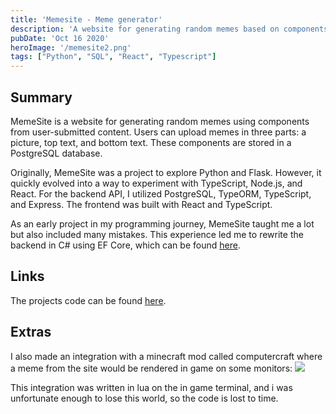 ```yaml
---
title: 'Memesite - Meme generator'
description: 'A website for generating random memes based on components from user submitted memes.'
pubDate: 'Oct 16 2020'
heroImage: '/memesite2.png'
tags: ["Python", "SQL", "React", "Typescript"]
---
```


## Summary

MemeSite is a website for generating random memes using components from user-submitted content. 
Users can upload memes in three parts: a picture, top text, and bottom text. 
These components are stored in a PostgreSQL database.

Originally, MemeSite was a project to explore Python and Flask. 
However, it quickly evolved into a way to experiment with TypeScript, Node.js, and React. 
For the backend API, I utilized PostgreSQL, TypeORM, TypeScript, and Express. 
The frontend was built with React and TypeScript.

As an early project in my programming journey, MemeSite taught me a lot but also included many mistakes. 
This experience led me to rewrite the backend in C# using EF Core, which can be found <a href="/projects/memeapi">here</a>.
## Links
The projects code can be found [here](https://github.com/madswolf/memefrontend).

## Extras
I also made an integration with a minecraft mod called computercraft where a meme from the site would be rendered in game on some monitors:
<img src="/minecraftmeme.png"/>

This integration was written in lua on the in game terminal, and i was unfortunate enough to lose this world, so the code is lost to time.